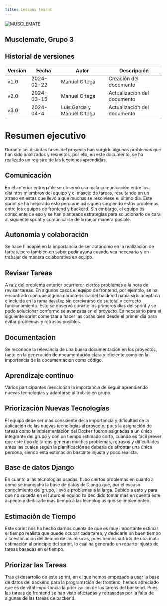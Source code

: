 ```yaml
---
title: Lessons learnt
---
```

![MUSCLEMATE](logo.png)

## Musclemate, Grupo 3
## Historial de versiones

| Versión | Fecha      | Autor          | Descripción                  |
| ------- | ---------- | -------------- | ---------------------------- |
| v1.0    | 2024-02-22 | Manuel Ortega | Creación del documento       |
| v2.0    | 2024-03-15 | Manuel Ortega | Actualización del documento |
| v3.0    | 2024-04-4 | Luis García y Manuel Ortega  | Actualización del documento |

# Resumen ejecutivo

Durante las distintas fases del proyecto han surgido algunos problemas que han
sido analizados y resueltos, por ello, en este documento, se ha realizado un
registro de las lecciones aprendidas.

## Comunicación

En el anterior entregable se observó una mala comunicación entre los distintos
miembros del equipo y el manejo de tareas, resultando en un atraso en estas que
llevó a que muchas se resolviese el último día. Este sprint se ha mejorado esto
pero aun así siguen surgiendo estos problemas entre los equipos de frontend y
backend. Sin embargo, el equipo es consciente de eso y se han planteado estrategias
para solucionarlo de cara al siguiente sprint y comunicarse de la mejor manera posible.

## Autonomía y colaboración
Se hace hincapié en la importancia de ser autónomo en la realización de tareas,
pero también en saber pedir ayuda cuando sea necesario y en trabajar de manera 
colaborativa en equipo.

## Revisar Tareas

A raíz del problema anterior ocurrieron ciertos problemas a la hora de revisar tareas.
En algunos casos el equipo de frontend, por ejemplo, se ha encontrado con que alguna
característica del backend había sido aceptada e incluida en la rama `develop` sin
cerciorarse de su total y correcto funcionamiento. Esto se observó durante los
primeros días del sprint y se pudo solucionar conforme se avanzaba en el proyecto.
Es necesario para el siguiente sprint comenzar a hacer las cosas bien desde el
primer día para evitar problemas y retrasos posibles.

## Documentación
Se reconoce la relevancia de una buena documentación en los proyectos, 
tanto en la generación de documentación clara y eficiente como en la
importancia de la documentación como código.

## Aprendizaje continuo
Varios participantes mencionan la importancia
de seguir aprendiendo nuevas tecnologías y adaptarse
al trabajo en grupo.


## Priorización Nuevas Tecnologías

El equipo debe ser más consciente de la importancia y dificultad de la aplicación
de las nuevas tecnologías al proyecto, pues la asignación de tareas como la
implementación del Docker fueron asignadas a un único integrante del grupo y con
un tiempo estimado corto, cuando es fácil prever que este tipo de tareas generan
muchos problemas, retrasos y dificultades antes las cuales según la planificación
se debería de afrontar una única persona, siendo esta estimación bastante injusta
y poco realista.

## Base de datos Django

En cuanto a las tecnologías usadas, hubo ciertos problemas en cuanto a cómo se
manejaba la base de datos de Django que, por el escaso conocimiento del grupo,
llevó a problemas a la larga. Debido a esto y para que no suceda en el futuro el
equipo ha decidido tomar más en cuenta este aspecto y dedicarle más tiempo a las
tecnologías que se implementen.

## Estimación de Tiempo

Este sprint nos ha hecho darnos cuenta de que es muy importante estimar el tiempo
realista que puede ocupar cada tarea, y dedicarle un buen tiempo a la estimación
del tiempo de las mismas, pues hemos sufrido de una mala estimación al principio
del sprint, lo cual ha generado un reparto injusto de tareas basadas en el tiempo.

## Priorizar las Tareas

Tras el desarrollo de este sprint, en el que hemos empezado a usar la base de
datos del backend para la programación del frontend, hemos apreciado que es de
vital importancia la priorización de las tareas del backend. Pues las tareas de
frontend se han visto afectadas y retrasadas por la falta de algunas de las tareas
de backend.
